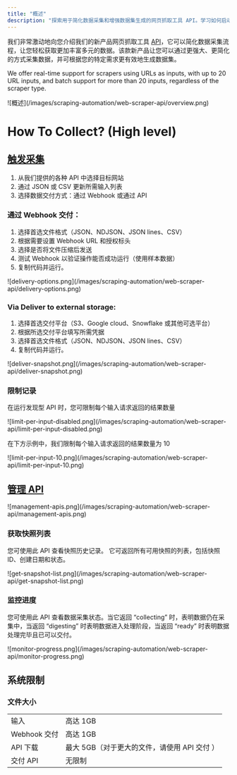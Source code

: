```yaml
---
title: "概述"
description: "探索用于简化数据采集和增强数据集生成的网页抓取工具 API。学习如何启动抓取和管理数据，并了解系统限制信息。"
---
```

我们非常激动地向您介绍我们的新产品网页抓取工具 [API](https://brightdata.com/products/web-scraper)，它可以简化数据采集流程，让您轻松获取更加丰富多元的数据。该款新产品让您可以通过更强大、更简化的方式采集数据，并可根据您的特定需求更有效地生成数据集。

We offer real-time support for scrapers using URLs as inputs, with up to 20 URL inputs, and batch support for more than 20 inputs, regardless of the scraper type.

<Frame>
![概述](/images/scraping-automation/web-scraper-api/overview.png) 
</Frame>

# How To Collect? (High level) 

## [触发采集](https://docs.brightdata.com/scraping-automation/web-data-apis/web-scraper-api/trigger-a-collection)
1.	从我们提供的各种 API 中选择目标网站
2.	通过 JSON 或 CSV 更新所需输入列表 
3.	选择数据交付方式：通过 Webhook 或通过 API

### 通过 Webhook 交付：
1.	选择首选文件格式（JSON、NDJSON、JSON lines、CSV）
2.	根据需要设置 Webhook URL 和授权标头
3.	选择是否将文件压缩后发送  
4.	测试 Webhook 以验证操作能否成功运行（使用样本数据）
5.	复制代码并运行。
<Frame>
![delivery-options.png](/images/scraping-automation/web-scraper-api/delivery-options.png) 
</Frame>

### Via Deliver to external storage:
1.	选择首选交付平台（S3、Google cloud、Snowflake 或其他可选平台）
2.	根据所选交付平台填写所需凭据 
3. 选择首选文件格式（JSON、NDJSON、JSON lines、CSV）	
4.	复制代码并运行。

<Frame>
![deliver-snapshot.png](/images/scraping-automation/web-scraper-api/deliver-snapshot.png) 
</Frame>

### 限制记录 

在运行发现型 API 时，您可限制每个输入请求返回的结果数量 
<Frame>
![limit-per-input-disabled.png](/images/scraping-automation/web-scraper-api/limit-per-input-disabled.png)
</Frame>

在下方示例中，我们限制每个输入请求返回的结果数量为 10
<Frame>
![limit-per-input-10.png](/images/scraping-automation/web-scraper-api/limit-per-input-10.png)
</Frame>

## [管理 API](https://docs.brightdata.com/scraping-automation/web-data-apis/web-scraper-api/management-apis)
<Frame>
![management-apis.png](/images/scraping-automation/web-scraper-api/management-apis.png)
</Frame>

### 获取快照列表 
您可使用此 API 查看快照历史记录。 它可返回所有可用快照的列表，包括快照 ID、创建日期和状态。 
<Frame>
![get-snapshot-list.png](/images/scraping-automation/web-scraper-api/get-snapshot-list.png)
</Frame>

### 监控进度
您可使用此 API 查看数据采集状态。当它返回 “collecting” 时，表明数据仍在采集中，当返回 “digesting” 时表明数据进入处理阶段，当返回 “ready” 时表明数据处理完毕且已可以交付。
<Frame>
![monitor-progress.png](/images/scraping-automation/web-scraper-api/monitor-progress.png)
</Frame>

## 系统限制 
### 文件大小
|||
|-|-|
|输入 | 高达 1GB|
|Webhook 交付 | 高达 1GB |
|API 下载 | 最大 5GB（对于更大的文件，请使用 API 交付 ） |
|交付 API | 无限制 |
